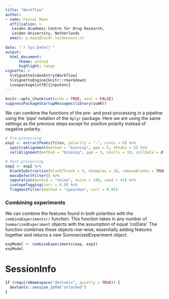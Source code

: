 ```yaml
---
title: "Workflow"
author:
- name: Pascal Maas
  affiliation: >
   Leiden Academic Centre for Drug Research, 
   Leiden University, Netherlands
  email: p.maas@lacdr.leidenuniv.nl
  
date: "`r Sys.Date()`"
output: 
  html_document:
      theme: united
      highlight: tango
vignette: >
  %\VignetteIndexEntry{Workflow}
  %\VignetteEngine{knitr::rmarkdown}
  \usepackage[utf8]{inputenc}
---
```


```r
knitr::opts_chunk$set(echo = TRUE, eval = FALSE)
suppressPackageStartupMessages(library(sumR))
```

We can combine the functions of the pre- and post-processing in a pipeline using the 'pipe' notation of the `dplyr` package. Here we are using the same settings as the previous steps except for positive polarity instead of negative polarity.

```r
# Pre-processing
exp2 <- extractPeaks(files, polarity = "-", cores = 8) %>%
  spectraAlignment(method = "binning", ppm = 5, nPeaks = 5) %>%
  cellAlignment(method = "binning", ppm = 5, nCells = 10, cellData = df, phenotype = "Treatment")

# Post-processing
exp2 <- exp2 %>%
  blankSubstraction(blankThresh = 5, nSamples = 10, removeBlanks = TRUE) %>%
  massDefectFilter() %>%
  imputation(method = "noise", noise = 100, seed = 42) %>%
  isotopeTagging(corr = 0.8) %>%
  fragmentFilter(method = "spearman", corr = 0.95)
```

### Combining experiments

We can combine the features found in both polarities with the `combineExperiments()` function. This function takes in any number of `SummarizedExperiment` objects with the assumption of equal 'colData'. The function combines these objects row-wise, essentially adding features together and returns a new SummarizedExperiment object.

```r
expModel <- combineExperiments(exp, exp2)
expModel
```

# SessionInfo
```r
if (requireNamespace("devtools", quietly = TRUE)) {
  devtools::session_info("attached")
}
```
